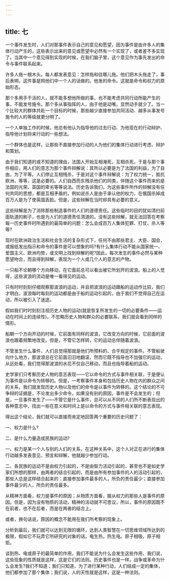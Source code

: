 ```yaml
---
---
---
```

title: 七
---




一个事件发生时，人们对那事件表示自己的意见和愿望，因为事件是由许多人的集体行动产生的，这些表示出来的意见或愿望中必然有一个实现了，或者差不多实现了。当其中一个意见得到实现的时候，在我们脑子里，这个意见作为事先发出的命令与事件联系起来。

许多人拖一根木头。每人都发表意见：怎样拖和往哪儿拖。他们把木头拖走了，事后表明，这件事是照他们中一个人的话做的。他发的命令。这就是命令和权力的原始形态。

那个多用手干活的人，就不能多想他所做的事，也不能考虑共同行动所能产生的事，不能发号施令。那个多从事指挥的人，由于他是动嘴，显然动手就少了。当一个比较大的群体共赴一个目标的时候，那些越少直接参加共同活动、越多从事发号施令的人的等级就更分明了。

一个人单独工作的时候，他总有他认为指导他的过去行动、为他现在的行动辩护、指导他计划将来行动的一些想法。

一个群体也是这样，让那些不直接参加行动的人为他们的集体行动进行考虑、辩护和策划。

由于我们知道的或不知道的理由，法国人开始互相淹死，互相杀死。于是与那个事件相应，用人们的意志为那个事件辩解说：其所以必要是为了法国的利益，为了自由，为了平等。人们停止互相残杀，于是对这个事件辩解说：为了权力统一，抵抗欧洲，等等，这是必要的。人们自西而东残杀他们的同类，伴随这个事件而来的是法国的光荣、英国的卑劣等等说法。历史告诉我们，为这些事件所作的辩解没有任何共同的思想，都是互相矛盾的，例如说杀人是由于承认他的权力，在俄国杀掉成百万人是为了使英国丢脸。但是，这些辩解在当时却具有必要的意义。

这些辩解是为了消除那些制造事件的人们的道德责任。这些临时的目的犹如清扫前面轨道的刷子，也是为人们的道德责任清道的。没有这些辩解，就无法回答在考察每一历史事件时所遇到的最简单的问题：怎么会成百万人集体犯罪、打仗、杀人等等?

现时在欧洲政治生活和社会生活的复杂形式下，任何不由那些君主、大臣、国会，或报纸发出指示和命令的事件是可以想象的吗?有什么集体行动不能从国家统一、爱国主义、欧洲均势，或文明上找到辩解的呢?因此，每次发生的事件必然与某种愿望吻合，而且得到辩解，表现为一个人或几个人的意志的产物。

一只船不论朝哪个方向移动，在它面前总可以看出被它所划开的波浪。船上的人觉得，这些波浪的流动是唯一看得见的运动。

只有时时刻刻仔细观察那波浪的运动，并且把波浪的运动跟船的运动作比较，我们才明白，波浪每时每刻的运动都是由于船的运动引起的，由于我们不觉得自己在运动，所以被引入了迷途。

假如我们时时刻刻注视历史人物的运动(就是恢复所发生的一切的必要条件——运动在时间上的连续性)，不忽略历史人物和群众的必要联系，我们就会看到同样的情形。

船朝一个方向开动的时候，它前面有同样的波浪，它改变方向的时候，它前面的波浪也跟着频繁地改变。但是，不管它怎样转，它的运动总伴随着波浪。

不管发生什么事件，人们总觉得那就是他们所预料的、合乎规定的事件。不管船驶向什么地方，那波浪总在它前面汩汩地翻滚，然而它既不指导也不加强它的运动，从远处看，我们觉得那波浪的水花不仅自己移动，而且也指导着船的运动。

史学家们只考察历史人物的意志表现——它以命令的方式与事件相关联，于是便认为事件是以命令为转移的。但是，一考察事件本身和包括历史人物在内的群众之间的关系，我们就发现历史人物以及他们的命令是以事件为转移的。这个结论的不可争辩的证据是，不论发出多少命令，如果没有别的原因，事件是不会发生的；但是，一旦事件发生了——不管它是什么事件，总可以从不同的人们所不断表现出的各种意志中，找出一些在意义和时间上是以命令的方式与事件相关联的意志表现。

得出这个结论，我们就可以直接而肯定地回答两个重要的历史问题了：

一、权力是什么?

二、是什么力量造成民族的运动?

一、权力是某一个人与别的人们的关系，在这种关系中，这个人对正在进行的集体行动越多发表意见、预言和辩解，他就越少参加行动。

二、各民族的运动不是由权力引起的，不是由智力活动引起的，甚至也不是如史学家们所想的那样，由两者的结合引起的，而是由所有参加事件的人的活动引起的，那些人总是这样结合起来的：直接参加事件最多的人，所负的责任最少；直接参加事件最少的人，所负的责任最多。

从精神方面看，权力是事件的原因；从物质方面看，服从权力的那些人是事件的原因。但是，因为没有物质的活动，精神的活动就不可思议，所以，事件的原因既不在前者，也不在后者，而是在两者的结合上。

或者，换句话说，原因的概念不能用在我们所考察的现象上。

分析到最后，我们就可以达到无限的循环，达到人类智慧在一切思维领域所达到的极限，假如它不玩弄它所研究的对象的话。电生热，热生电。原子相吸，原子相拒。

谈到热、电或原子的最简单的作用，我们不能说为什么会发生这些作用，我们说，这些现象的性质就是这样，这是它们的法则。历史事件也是一样。战争或革命为什么会发生?我们不知道；我们只知道，为了进行某种行动，人们结成一定的集体，他们都参加了那个集体；我们说，人的天性就是这样，这是一种法则。